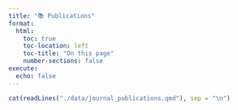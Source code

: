 ```yaml
---
title: "📚 Publications"
format:
  html:
    toc: true
    toc-location: left
    toc-title: "On this page"
    number-sections: false
execute:
  echo: false
---
```



```r
cat(readLines("./data/journal_publications.qmd"), sep = "\n")
```

  